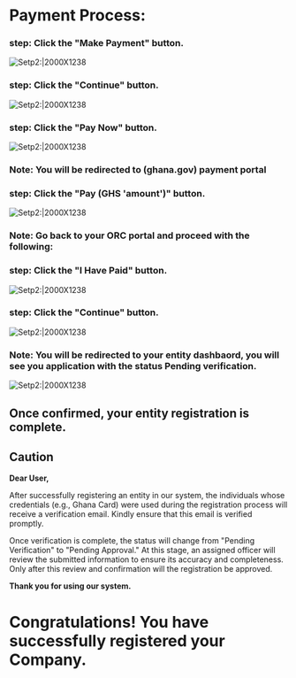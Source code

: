 
#  Payment Process:

### step: Click the "Make Payment" button.

![Setp2:|2000X1238](/priv-limited41.png) 

### step: Click the "Continue" button.

![Setp2:|2000X1238](/priv-limited42.png) 

### step: Click the "Pay Now" button.

![Setp2:|2000X1238](/priv-limited43.png)  

### **Note: You will be redirected to (ghana.gov) payment portal**

### step: Click the "Pay (GHS 'amount')" button.

![Setp2:|2000X1238](/priv-limited44.png)

### **Note: Go back to your ORC portal and proceed with the following:**

### step: Click the "I Have Paid" button.

![Setp2:|2000X1238](/priv-limited45.png)

### step: Click the "Continue" button.

![Setp2:|2000X1238](/priv-limited46.png)

### **Note: You will be redirected to your entity dashbaord, you will see you application with the status Pending verification.**

![Setp2:|2000X1238](/priv-limited47.png)



##  Once confirmed, your entity registration is complete.


##  Caution

**Dear User,**

After successfully registering an entity in our system, the individuals whose credentials (e.g., Ghana Card) were used during the registration process will receive a verification email. Kindly ensure that this email is verified promptly.

Once verification is complete, the status will change from "Pending Verification" to "Pending Approval." At this stage, an assigned officer will review the submitted information to ensure its accuracy and completeness. Only after this review and confirmation will the registration be approved.

**Thank you for using our system.**

#  Congratulations! You have successfully registered your Company.
